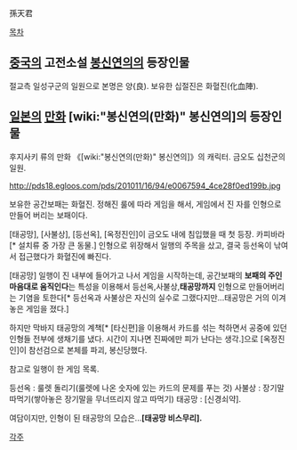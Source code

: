 孫天君

[[목차]]

== [[중국]]의 고전소설 [[봉신연의]]의 등장인물 ==
절교측 일성구군의 일원으로 본명은 양{良). 보유한 십절진은 화혈진(化血陣).

== [[일본]]의 [[만화]] [wiki:"봉신연의(만화)" 봉신연의]의 등장인물 ==
후지사키 류의 만화 《[wiki:"봉신연의(만화)" 봉신연의]》의 캐릭터. 금오도 십천군의 일원.

http://pds18.egloos.com/pds/201011/16/94/e0067594_4ce28f0ed199b.jpg

보유한 공간보패는 화혈진. 정해진 룰에 따라 게임을 해서, 게임에서 진 자를 인형으로 만들어 버리는 보패이다.

[태공망], [사불상], [등선옥], [옥정진인]이 금오도 내에 침입했을 때 첫 등장. 카피바라[* 설치류 중 가장 큰 동물.] 인형으로 위장해서 일행의 주목을 샀고, 결국 등선옥이 낚여서 접근했다가 화혈진에 빠진다.

[태공망] 일행이 진 내부에 들어가고 나서 게임을 시작하는데, 공간보패의 '''보패의 주인 마음대로 움직인다'''는 특성을 이용해서 등선옥,사불상,'''태공망까지''' 인형으로 만들어버리는 기염을 토한다[* 등선옥과 사불상은 자신의 실수로 그랬다지만...태공망은 거의 이겨놓은 게임을 졌다.]

하지만 막바지 태공망의 계책[* [타신편]을 이용해서 카드를 섞는 척하면서 공중에 있던 인형들 전부에 생채기를 냈다. 시간이 지나면 진짜에만 피가 난다는 생각.]으로 [옥정진인]이 참선검으로 본체를 파괴, 봉신당했다.

참고로 일행이 한 게임 목록.

등선옥 : 룰렛 돌리기(룰렛에 나온 숫자에 있는 카드의 문제를 푸는 것)
사불상 : 장기말 따먹기(쌓아놓은 장기말을 무너뜨리지 않고 따먹기)
태공망 : [신경쇠약].

여담이지만, 인형이 된 태공망의 모습은...'''[태공망 비스무리].'''

[[각주]]
